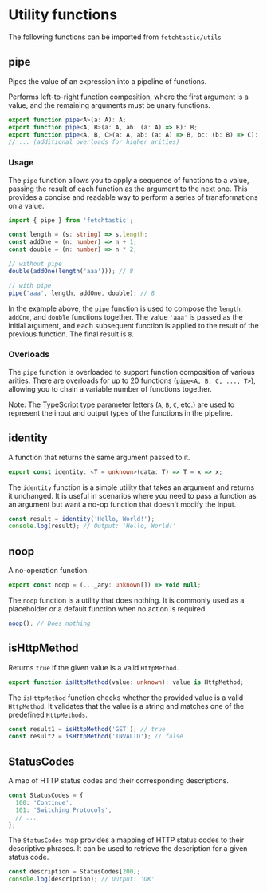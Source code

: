 # Utility functions

The following functions can be imported from `fetchtastic/utils`

## pipe

Pipes the value of an expression into a pipeline of functions.

Performs left-to-right function composition, where the first argument is a value, and the remaining arguments must be unary functions.

```typescript
export function pipe<A>(a: A): A;
export function pipe<A, B>(a: A, ab: (a: A) => B): B;
export function pipe<A, B, C>(a: A, ab: (a: A) => B, bc: (b: B) => C): C;
// ... (additional overloads for higher arities)
```

### Usage

The `pipe` function allows you to apply a sequence of functions to a value, passing the result of each function as the argument to the next one. This provides a concise and readable way to perform a series of transformations on a value.

```typescript
import { pipe } from 'fetchtastic';

const length = (s: string) => s.length;
const addOne = (n: number) => n + 1;
const double = (n: number) => n * 2;

// without pipe
double(addOne(length('aaa'))); // 8

// with pipe
pipe('aaa', length, addOne, double); // 8
```

In the example above, the `pipe` function is used to compose the `length`, `addOne`, and `double` functions together. The value `'aaa'` is passed as the initial argument, and each subsequent function is applied to the result of the previous function. The final result is `8`.

### Overloads

The `pipe` function is overloaded to support function composition of various arities. There are overloads for up to 20 functions (`pipe<A, B, C, ..., T>`), allowing you to chain a variable number of functions together.

Note: The TypeScript type parameter letters (`A`, `B`, `C`, etc.) are used to represent the input and output types of the functions in the pipeline.

## identity

A function that returns the same argument passed to it.

```typescript
export const identity: <T = unknown>(data: T) => T = x => x;
```

The `identity` function is a simple utility that takes an argument and returns it unchanged. It is useful in scenarios where you need to pass a function as an argument but want a no-op function that doesn't modify the input.

```typescript
const result = identity('Hello, World!');
console.log(result); // Output: 'Hello, World!'
```

## noop

A no-operation function.

```typescript
export const noop = (..._any: unknown[]) => void null;
```

The `noop` function is a utility that does nothing. It is commonly used as a placeholder or a default function when no action is required.

```typescript
noop(); // Does nothing
```

## isHttpMethod

Returns `true` if the given value is a valid `HttpMethod`.

```typescript
export function isHttpMethod(value: unknown): value is HttpMethod;
```

The `isHttpMethod` function checks whether the provided value is a valid `HttpMethod`. It validates that the value is a string and matches one of the predefined `HttpMethods`.

```typescript
const result1 = isHttpMethod('GET'); // true
const result2 = isHttpMethod('INVALID'); // false
```

## StatusCodes

A map of HTTP status codes and their corresponding descriptions.

```typescript
const StatusCodes = {
  100: 'Continue',
  101: 'Switching Protocols',
  // ...
};
```

The `StatusCodes` map provides a mapping of HTTP status codes to their descriptive phrases. It can be used to retrieve the description for a given status code.

```typescript
const description = StatusCodes[200];
console.log(description); // Output: 'OK'
```
